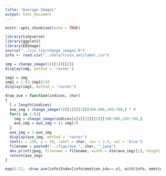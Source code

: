 ```yaml
---
title: "Average Images"
output: html_document
---
```


```r
knitr::opts_chunk$set(echo = TRUE)
```

```r
library(tidyverse)
library(ggplot2)
library(EBImage)
source("../xjx_lib/change_images.R")
info <- read.csv("../data/train_set/label.csv")
```

```r
img = change_image(1)[[1]][[2]]
display(img, method = 'raster')
```

```r
img1 = img
img1 = 1-(1-img1)/20
display(img1, method = 'raster')
```

```r
draw_ave = function(indices, char)
{
  l = length(indices)
  ave_img = change_image(1)[[1]][[2]][100:900,100:700,] * 0
  for(i in 1:l){
    img = change_image(indices[i])[[1]][[2]][100:900,100:700,]
    ave_img = ave_img + (1-img)/l
  }
  ave_img = 1-ave_img
  display(ave_img, method = 'raster')
  text(x = 150, y = 50, label = char, cex = 2.5, col = 'blue')
  filename = paste0("../figs/ave_", char, ".jpeg")
  dev.print(jpeg, filename = filename, width = dim(ave_img)[1], height = dim(ave_img)[2])
  return(ave_img)
}
```

```r
map(1:22, ~draw_ave(info$Index[info$emotion_idx==.x], with(info, emotion_cat %>% unique)[.x]))
```









